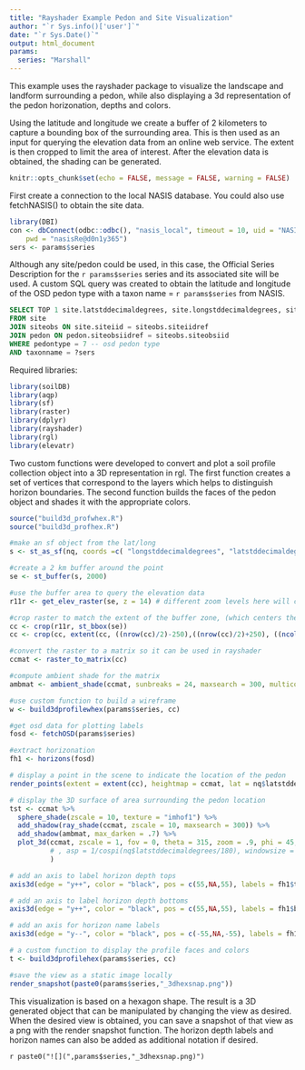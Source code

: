 ```yaml
---
title: "Rayshader Example Pedon and Site Visualization"
author: "`r Sys.info()['user']`"
date: "`r Sys.Date()`"
output: html_document
params:
  series: "Marshall"
---
```


This example uses the rayshader package to visualize the landscape and landform surrounding a pedon, while also displaying a 3d representation of the pedon horizonation, depths and colors.

Using the latitude and longitude we create a buffer of 2 kilometers to capture a bounding box of the surrounding area. This is then used as an input for querying the elevation data from an online web service. The extent is then cropped to limit the area of interest. After the elevation data is obtained, the shading can be generated.

```r
knitr::opts_chunk$set(echo = FALSE, message = FALSE, warning = FALSE)
```

First create a connection to the local NASIS database. You could also use fetchNASIS() to obtain the site data.

```r
library(DBI)
con <- dbConnect(odbc::odbc(), "nasis_local", timeout = 10, uid = "NASISSQLRO", 
    pwd = "nasisRe@d0n1y365")
sers <- params$series
```

Although any site/pedon could be used, in this case, the Official Series Description for the `r params$series` series and its associated site will be used. A custom SQL query was created to obtain the latitude and longitude of the OSD pedon type with a taxon name = `r params$series` from NASIS.

```sql

SELECT TOP 1 site.latstddecimaldegrees, site.longstddecimaldegrees, site.siteiid --if more than one exists, this insures only one is selected
FROM site
JOIN siteobs ON site.siteiid = siteobs.siteiidref
JOIN pedon ON pedon.siteobsiidref = siteobs.siteobsiid
WHERE pedontype = 7 -- osd pedon type
AND taxonname = ?sers
```

Required libraries:

```r
library(soilDB)
library(aqp)
library(sf)
library(raster)
library(dplyr)
library(rayshader)
library(rgl)
library(elevatr)
```

Two custom functions were developed to convert and plot a soil profile collection object into a 3D representation in rgl. The first function creates a set of vertices that correspond to the layers which helps to distinguish horizon boundaries. The second function builds the faces of the pedon object and shades it with the appropriate colors.

```r
source("build3d_profwhex.R")
source("build3d_profhex.R")

#make an sf object from the lat/long
s <- st_as_sf(nq, coords =c( "longstddecimaldegrees", "latstddecimaldegrees"), crs = 4326)

#create a 2 km buffer around the point
se <- st_buffer(s, 2000)

#use the buffer area to query the elevation data
r11r <- get_elev_raster(se, z = 14) # different zoom levels here will change the results and formatting significantly

#crop raster to match the extent of the buffer zone, (which centers the raster at the lat/long of the pedon) then crop again to set specific dimensions
cc <- crop(r11r, st_bbox(se))
cc <- crop(cc, extent(cc, ((nrow(cc)/2)-250),((nrow(cc)/2)+250), ((ncol(cc)/2)-250), ((ncol(cc)/2)+250) ))

#convert the raster to a matrix so it can be used in rayshader
ccmat <- raster_to_matrix(cc)

#compute ambient shade for the matrix
ambmat <- ambient_shade(ccmat, sunbreaks = 24, maxsearch = 300, multicore=TRUE)

#use custom function to build a wireframe
w <- build3dprofilewhex(params$series, cc)

#get osd data for plotting labels
fosd <- fetchOSD(params$series)

#extract horizonation
fh1 <- horizons(fosd)

# display a point in the scene to indicate the location of the pedon
render_points(extent = extent(cc), heightmap = ccmat, lat = nq$latstddecimaldegrees, long = nq$longstddecimaldegrees, zscale = 1, color = "red")

# display the 3D surface of area surrounding the pedon location
tst <- ccmat %>%
  sphere_shade(zscale = 10, texture = "imhof1") %>%
  add_shadow(ray_shade(ccmat, zscale = 10, maxsearch = 300)) %>%
  add_shadow(ambmat, max_darken = .7) %>%
  plot_3d(ccmat, zscale = 1, fov = 0, theta = 315, zoom = .9, phi = 45, baseshape = "hex"
          # , asp = 1/cospi(nq$latstddecimaldegrees/180), windowsize = c(768, 768) #this can be used to adjust the aspect for higher latitudes
          )

# add an axis to label horizon depth tops
axis3d(edge = "y++", color = "black", pos = c(55,NA,55), labels = fh1$top, at = (max(fh1$bottom*2)-fh1$top*2) + cc@data@max +(500 - max(fh1$bottom)*2))

# add an axis to label horizon depth bottoms
axis3d(edge = "y++", color = "black", pos = c(55,NA,55), labels = fh1$bottom, at = (max(fh1$bottom*2)-fh1$bottom*2) + cc@data@max +(500 - max(fh1$bottom)*2))

# add an axis for horizon name labels
axis3d(edge = "y--", color = "black", pos = c(-55,NA,-55), labels = fh1$hzname, at = ((max(fh1$bottom)-((fh1$bottom+fh1$top))) ) + cc@data@max +(500 - max(fh1$bottom)))

# a custom function to display the profile faces and colors
t <- build3dprofilehex(params$series, cc)

#save the view as a static image locally
render_snapshot(paste0(params$series,"_3dhexsnap.png"))

```

This visualization is based on a hexagon shape. The result is a 3D generated object that can be manipulated by changing the view as desired. When the desired view is obtained, you can save a snapshot of that view as a png with the render snapshot function. The horizon depth labels and horizon names can also be added as additional notation if desired.

`r paste0("![](",params$series,"_3dhexsnap.png)")`
